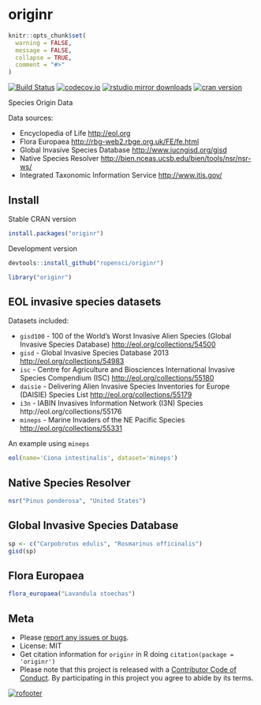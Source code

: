 originr
========

```r
knitr::opts_chunk$set(
  warning = FALSE,
  message = FALSE,
  collapse = TRUE,
  comment = "#>"
)
```

[![Build Status](https://travis-ci.org/ropensci/originr.svg?branch=master)](https://travis-ci.org/ropensci/originr)
[![codecov.io](https://codecov.io/github/ropensci/originr/coverage.svg?branch=master)](https://codecov.io/github/ropensci/originr?branch=master)
[![rstudio mirror downloads](http://cranlogs.r-pkg.org/badges/originr)](https://github.com/metacran/cranlogs.app)
[![cran version](http://www.r-pkg.org/badges/version/originr)](https://cran.r-project.org/package=originr)

Species Origin Data

Data sources:

* Encyclopedia of Life [http://eol.org](http://eol.org)
* Flora Europaea [http://rbg-web2.rbge.org.uk/FE/fe.html](http://rbg-web2.rbge.org.uk/FE/fe.html)
* Global Invasive Species Database [http://www.iucngisd.org/gisd](http://www.iucngisd.org/gisd)
* Native Species Resolver [http://bien.nceas.ucsb.edu/bien/tools/nsr/nsr-ws/](http://bien.nceas.ucsb.edu/bien/tools/nsr/nsr-ws/)
* Integrated Taxonomic Information Service [http://www.itis.gov/](http://www.itis.gov/)

## Install

Stable CRAN version

```r
install.packages("originr")
```

Development version

```r
devtools::install_github("ropensci/originr")
```

```r
library("originr")
```

## EOL invasive species datasets

Datasets included:

* `gisd100` - 100 of the World's Worst Invasive Alien Species
(Global Invasive Species Database) [http://eol.org/collections/54500](http://eol.org/collections/54500)
* `gisd` - Global Invasive Species Database 2013 [http://eol.org/collections/54983](http://eol.org/collections/54983)
* `isc` - Centre for Agriculture and Biosciences International Invasive Species
Compendium (ISC) [http://eol.org/collections/55180](http://eol.org/collections/55180)
* `daisie` - Delivering Alien Invasive Species Inventories for Europe (DAISIE) Species
List [http://eol.org/collections/55179](http://eol.org/collections/55179)
* `i3n` - IABIN Invasives Information Network (I3N) Species
http://eol.org/collections/55176
* `mineps` - Marine Invaders of the NE Pacific Species [http://eol.org/collections/55331](http://eol.org/collections/55331)

An example using `mineps`

```r
eol(name='Ciona intestinalis', dataset='mineps')
```

## Native Species Resolver

```r
nsr("Pinus ponderosa", "United States")
```

## Global Invasive Species Database

```r
sp <- c("Carpobrotus edulis", "Rosmarinus officinalis")
gisd(sp)
```

## Flora Europaea

```r
flora_europaea("Lavandula stoechas")
```

## Meta

* Please [report any issues or bugs](https://github.com/ropensci/originr/issues).
* License: MIT
* Get citation information for `originr` in R doing `citation(package = 'originr')`
* Please note that this project is released with a [Contributor Code of Conduct](CONDUCT.md). By participating in this project you agree to abide by its terms.

[![rofooter](http://ropensci.org/public_images/github_footer.png)](http://ropensci.org)
